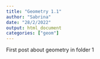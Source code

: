 ```yaml
---
title: "Geometry 1.1"
author: "Sabrina"
date: "28/2/2022"
output: html_document
categories: ["geom"]
---
```


First post about geometry in folder 1